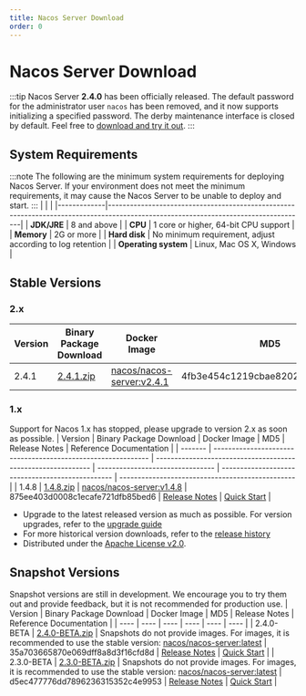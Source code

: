 ```yaml
---
title: Nacos Server Download
order: 0
---
```

# Nacos Server Download
:::tip
Nacos Server **2.4.0** has been officially released. The default password for the administrator user `nacos` has been removed, and it now supports initializing a specified password. The derby maintenance interface is closed by default. Feel free to [download and try it out](#stable-versions).
:::
## System Requirements
:::note
The following are the minimum system requirements for deploying Nacos Server. If your environment does not meet the minimum requirements, it may cause the Nacos Server to be unable to deploy and start.
:::
|             |                                                                                                                         |
|-------------|------------------------------------------------------------------------------------------------------------------------------------|
| **JDK/JRE** | 8 and above  |
| **CPU**  | 1 core or higher, 64-bit CPU support    |
| **Memory** | 2G or more |
| **Hard disk** | No minimum requirement, adjust according to log retention |
| **Operating system** | Linux, Mac OS X, Windows |
## Stable Versions
### 2.x
| Version | Binary Package Download                                                  | Docker Image                                                 | MD5                         | Release Notes                                    | Reference Documentation                                  |
| ------- | ------------------------------------------------------------ | ------------------------------------------------------------ | -------------------------------- | ------------------------------------------------ | ------------------------------------------------ |
| 2.4.1   | [2.4.1.zip](https://download.nacos.io/nacos-server/nacos-server-2.4.1.zip) | [nacos/nacos-server\:v2.4.1](https://hub.docker.com/r/nacos/nacos-server/tags?page=1&name=2.4.0.1) | 4fb3e454c1219cbae8202da6fb08a9d0 | [Release Notes](https://github.com/alibaba/nacos/releases/tag/2.4.1)      | [Quick Start](/docs/latest/quickstart/quick-start/)      |

### 1.x
Support for Nacos 1.x has stopped, please upgrade to version 2.x as soon as possible.
| Version | Binary Package Download                                                | Docker Image                                                 | MD5                         | Release Notes                                     | Reference Documentation                                  |
| ------- | ------------------------------------------------------------ | ------------------------------------------------------------ | -------------------------------- | ------------------------------------------------ | ------------------------------------------------ |
| 1.4.8   | [1.4.8.zip](https://download.nacos.io/nacos-server/nacos-server-1.4.7.zip) | [nacos/nacos-server\:v1.4.8](https://hub.docker.com/r/nacos/nacos-server/tags?page=1&name=1.4.7) | 875ee403d0008c1ecafe721dfb85bed6 | [Release Notes](https://github.com/alibaba/nacos/releases/tag/1.4.8)      | [Quick Start](/docs/v1/quick-start)      |
 - Upgrade to the latest released version as much as possible. For version upgrades, refer to the [upgrade guide](/docs/v2/upgrading/version2-upgrading)
 - For more historical version downloads, refer to the [release history](/download/release-history/)
 - Distributed under the [Apache License v2.0](https://www.apache.org/licenses/).
## Snapshot Versions
Snapshot versions are still in development. We encourage you to try them out and provide feedback, but it is not recommended for production use.
| Version | Binary Package Download                                                | Docker Image                                                 | MD5                         | Release Notes                                     | Reference Documentation                                  |
| ---- | ---- | ---- | ---- | ---- | ---- |
| 2.4.0-BETA | [2.4.0-BETA.zip](https://github.com/alibaba/nacos/releases/download/2.4.0-BETA/nacos-server-2.4.0-BETA.zip) | Snapshots do not provide images. For images, it is recommended to use the stable version: [nacos/nacos-server:latest](https://hub.docker.com/r/nacos/nacos-server/tags?page=1&name=latest) | 35a703665870e069dff8a8d3f16cfd8d | [Release Notes](https://github.com/alibaba/nacos/releases/tag/2.4.0-BETA)      | [Quick Start](/docs/user/quickstart/)      |
| 2.3.0-BETA | [2.3.0-BETA.zip](https://github.com/alibaba/nacos/releases/download/2.3.0-BETA/nacos-server-2.3.0-BETA.zip) | Snapshots do not provide images. For images, it is recommended to use the stable version: [nacos/nacos-server:latest](https://hub.docker.com/r/nacos/nacos-server/tags?page=1&name=latest) | d5ec477776dd7896236315352c4e9953 | [Release Notes](https://github.com/alibaba/nacos/releases/tag/2.3.0-BETA)      | [Quick Start](/docs/user/quickstart/)      |